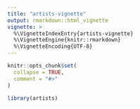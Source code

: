 ```yaml
---
title: "artists-vignette"
output: rmarkdown::html_vignette
vignette: >
  %\VignetteIndexEntry{artists-vignette}
  %\VignetteEngine{knitr::rmarkdown}
  %\VignetteEncoding{UTF-8}
---
```


```r
knitr::opts_chunk$set(
  collapse = TRUE,
  comment = "#>"
)
```

```r
library(artists)
```
